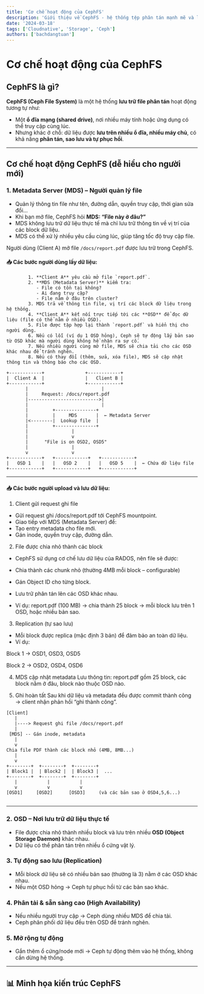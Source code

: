 ```yaml
---
title: 'Cơ chế hoạt động của CephFS'
description: 'Giới thiệu về CephFS - hệ thống tệp phân tán mạnh mẽ và linh hoạt'
date: '2024-03-18'
tags: ['Cloudnative', 'Storage', 'Ceph']
authors: ['bachdangtuan']
---
```


# Cơ chế hoạt động của CephFS

## CephFS là gì?

**CephFS (Ceph File System)** là một hệ thống **lưu trữ file phân tán** hoạt động tương tự như:

- Một **ổ đĩa mạng (shared drive)**, nơi nhiều máy tính hoặc ứng dụng có thể truy cập cùng lúc.
- Nhưng khác ở chỗ: dữ liệu được **lưu trên nhiều ổ đĩa, nhiều máy chủ**, có khả năng **phân tán, sao lưu và tự phục hồi**.

---

## Cơ chế hoạt động CephFS (dễ hiểu cho người mới)

### 1. Metadata Server (MDS) – Người quản lý file

- Quản lý thông tin file như tên, đường dẫn, quyền truy cập, thời gian sửa đổi…
- Khi bạn mở file, CephFS hỏi **MDS: “File này ở đâu?”**
- MDS không lưu trữ dữ liệu thực tế mà chỉ lưu trữ thông tin về vị trí của các block dữ liệu.
- MDS có thể xử lý nhiều yêu cầu cùng lúc, giúp tăng tốc độ truy cập file.

Người dùng (Client A) mở file `/docs/report.pdf` được lưu trữ trong CephFS.

#### 📥 Các bước người dùng lấy dữ liệu:

            1. **Client A** yêu cầu mở file `report.pdf`.
            2. **MDS (Metadata Server)** kiểm tra:
               - File có tồn tại không?
               - Ai đang truy cập?
               - File nằm ở đâu trên cluster?
            3. MDS trả về thông tin file, vị trí các block dữ liệu trong hệ thống.
            4. **Client A** kết nối trực tiếp tới các **OSD** để đọc dữ liệu (file có thể nằm ở nhiều OSD).
            5. File được tập hợp lại thành `report.pdf` và hiển thị cho người dùng.
            6. Nếu có lỗi (ví dụ 1 OSD hỏng), Ceph sẽ tự động lấy bản sao từ OSD khác mà người dùng không hề nhận ra sự cố.
            7. Nếu nhiều người cùng mở file, MDS sẽ chia tải cho các OSD khác nhau để tránh nghẽn.
            8. Nếu có thay đổi (thêm, sửa, xóa file), MDS sẽ cập nhật thông tin và thông báo cho các OSD.

```
+------------+               +------------+
|  Client A  |               |   Client B |
+------------+               +------------+
       |                           |
       |     Request: /docs/report.pdf
       |-------------------------->|
       |                           |
       |         +---------------+
       |         |     MDS       |  ← Metadata Server
       |<--------|  Lookup file  |
       |         +---------------+
       |                |
       |                v
       |      "File is on OSD2, OSD5"
       |                |
       v                v
+------------+   +------------+   +------------+
|   OSD 1    |   |   OSD 2    |   |   OSD 5    |  ← Chứa dữ liệu file
+------------+   +------------+   +------------+
```

---

#### 📥 Các bước người upload và lưu dữ liệu:

1. Client gửi request ghi file

- Gửi request ghi /docs/report.pdf tới CephFS mountpoint.
- Giao tiếp với MDS (Metadata Server) để:
- Tạo entry metadata cho file mới.
- Gán inode, quyền truy cập, đường dẫn.

2. File được chia nhỏ thành các block

- CephFS sử dụng cơ chế lưu dữ liệu của RADOS, nên file sẽ được:
- Chia thành các chunk nhỏ (thường 4MB mỗi block – configurable)
- Gán Object ID cho từng block.
- Lưu trữ phân tán lên các OSD khác nhau.

- Ví dụ: report.pdf (100 MB) → chia thành 25 block → mỗi block lưu trên 1 OSD, hoặc nhiều bản sao.

3. Replication (tự sao lưu)

- Mỗi block được replica (mặc định 3 bản) để đảm bảo an toàn dữ liệu.
- Ví dụ:

Block 1 → OSD1, OSD3, OSD5

Block 2 → OSD2, OSD4, OSD6

4. MDS cập nhật metadata
   Lưu thông tin:
   report.pdf gồm 25 block, các block nằm ở đâu, block nào thuộc OSD nào.

5. Ghi hoàn tất
   Sau khi dữ liệu và metadata đều được commit thành công → client nhận phản hồi “ghi thành công”.

```
[Client]
   |
   |----> Request ghi file /docs/report.pdf
   |
 [MDS] -- Gán inode, metadata
   |
   v
Chia file PDF thành các block nhỏ (4MB, 8MB...)
   |
   v
+--------+  +--------+  +--------+
| Block1 |  | Block2 |  | Block3 |  ...
+--------+  +--------+  +--------+
   |           |           |
   v           v           v
[OSD1]     [OSD2]      [OSD3]     (và các bản sao ở OSD4,5,6...)


```

---

### 2. OSD – Nơi lưu trữ dữ liệu thực tế

- File được chia nhỏ thành nhiều block và lưu trên nhiều **OSD (Object Storage Daemon)** khác nhau.
- Dữ liệu có thể phân tán trên nhiều ổ cứng vật lý.

### 3. Tự động sao lưu (Replication)

- Mỗi block dữ liệu sẽ có nhiều bản sao (thường là 3) nằm ở các OSD khác nhau.
- Nếu một OSD hỏng → Ceph tự phục hồi từ các bản sao khác.

### 4. Phân tải & sẵn sàng cao (High Availability)

- Nếu nhiều người truy cập → Ceph dùng nhiều MDS để chia tải.
- Ceph phân phối dữ liệu đều trên OSD để tránh nghẽn.

### 5. Mở rộng tự động

- Gắn thêm ổ cứng/node mới → Ceph tự động thêm vào hệ thống, không cần dừng hệ thống.

---

## 📊 Minh họa kiến trúc CephFS
